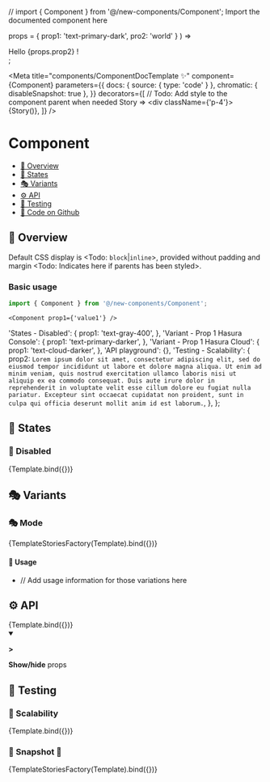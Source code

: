 
// import { Component } from '@/new-components/Component'; Import the documented component here

  props = { prop1: 'text-primary-dark', pro2: 'world' }
) => <div className={props.prop1}>Hello {props.prop2} !</div>;

<Meta
  title="components/ComponentDocTemplate ✨"
  component={Component}
  parameters={{
    docs: { source: { type: 'code' } },
    chromatic: { disableSnapshot: true },
  }}
  decorators={[
    // Todo: Add style to the component parent when needed
    Story => <div className={'p-4'}>{Story()}</div>,
  ]}
/>

# Component

- [🧰 Overview](#-overview)
- [🔁 States](#-states)
- [🎭 Variants](#-variants)
- [⚙️ API](#%EF%B8%8F-api)
- [🧪 Testing](#-testing)
- [🐙 Code on Github](https://github.com/hasura/graphql-engine-mono/tree/main/console/src/new-components/Component/Component.tsx)

## 🧰 Overview

<!-- Describe component -->

Default CSS display is <Todo: `block`|`inline`>, provided without padding and margin <Todo: Indicates here if parents has been styled>.

### Basic usage

```ts
import { Component } from '@/new-components/Component';
```

```tsx
<Component prop1={'value1'} />
```

<Canvas>
  <Story name="Overview">
    <Component prop1={'value1'} />
  </Story>
</Canvas>


  'States - Disabled': {
    prop1: 'text-gray-400',
  },
  'Variant - Prop 1 Hasura Console': {
    prop1: 'text-primary-darker',
  },
  'Variant - Prop 1 Hasura Cloud': {
    prop1: 'text-cloud-darker',
  },
  'API playground': {},
  'Testing - Scalability': {
    prop2: `Lorem ipsum dolor sit amet, consectetur adipiscing elit, sed do eiusmod
        tempor incididunt ut labore et dolore magna aliqua. Ut enim ad minim
        veniam, quis nostrud exercitation ullamco laboris nisi ut aliquip ex ea
        commodo consequat. Duis aute irure dolor in reprehenderit in voluptate
        velit esse cillum dolore eu fugiat nulla pariatur. Excepteur sint
        occaecat cupidatat non proident, sunt in culpa qui officia deserunt
        mollit anim id est laborum.`,
  },
};

## 🔁 States

### 🔁 Disabled

<Canvas>
  <Story name="States - Disabled" args={stories['States - Disabled']}>
    {Template.bind({})}
  </Story>
</Canvas>

## 🎭 Variants

### 🎭 Mode

<Canvas>
  <Story
    name="Variant - Prop1"
    args={{
      'Variant - Prop 1 Hasura Console':
        stories['Variant - Prop 1 Hasura Console'],
      'Variant - Prop 1 Hasura Cloud': stories['Variant - Prop 1 Hasura Cloud'],
    }}
  >
    {TemplateStoriesFactory(Template).bind({})}
  </Story>
</Canvas>

#### 🚦 Usage

- // Add usage information for those variations here

## ⚙️ API

<Canvas>
  <Story name="API playground" args={stories['API playground']}>
    {Template.bind({})}
  </Story>
</Canvas>

<details open>
  <summary className="mdx-collapsible-section">
    <p className="mdx-collapsible-section__chevron">
      <strong>&gt;</strong>
    </p>
    <p className="mdx-collapsible-section__label">
      <strong>Show/hide</strong> props
    </p>
  </summary>
  <ArgsTable story="API playground" />
</details>

## 🧪 Testing

### 🧪 Scalability

<Canvas>
  <Story name="Testing - Scalability" args={stories['Testing - Scalability']}>
    {Template.bind({})}
  </Story>
</Canvas>

### 🧪 Snapshot 📸

<Canvas>
  <Story
    name="Testing - Snapshot"
    args={stories}
    parameters={{
      chromatic: { disableSnapshot: false },
    }}
  >
    {TemplateStoriesFactory(Template).bind({})}
  </Story>
</Canvas>
